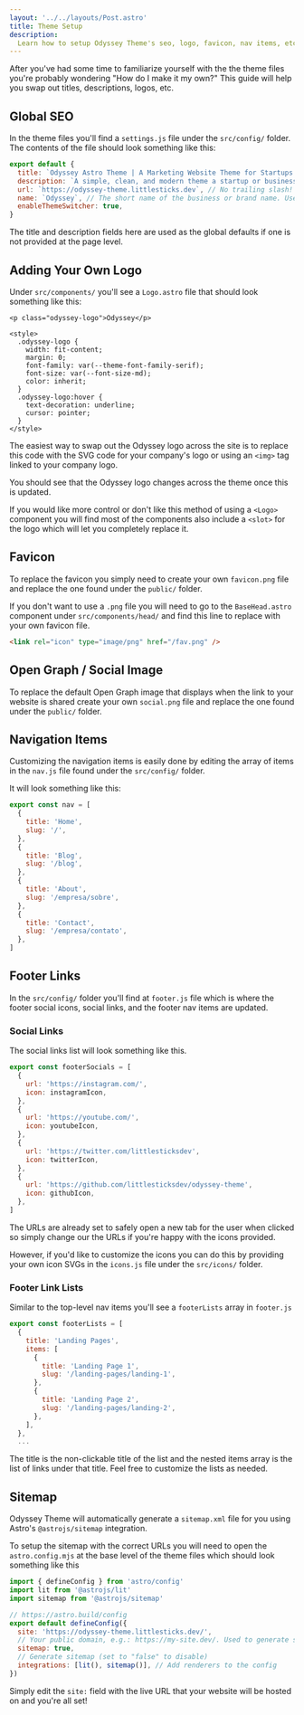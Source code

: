 ```yaml
---
layout: '../../layouts/Post.astro'
title: Theme Setup
description:
  Learn how to setup Odyssey Theme's seo, logo, favicon, nav items, etc.
---
```


After you've had some time to familiarize yourself with the the theme files
you're probably wondering "How do I make it my own?" This guide will help you
swap out titles, descriptions, logos, etc.

## Global SEO

In the theme files you'll find a `settings.js` file under the `src/config/`
folder. The contents of the file should look something like this:

```js
export default {
  title: `Odyssey Astro Theme | A Marketing Website Theme for Startups and Businesses`,
  description: `A simple, clean, and modern theme a startup or businesses' marketing website.`,
  url: `https://odyssey-theme.littlesticks.dev`, // No trailing slash!
  name: `Odyssey`, // The short name of the business or brand name. Used for things like the copyright in the footer.
  enableThemeSwitcher: true,
}
```

The title and description fields here are used as the global defaults if one is
not provided at the page level.

## Adding Your Own Logo

Under `src/components/` you'll see a `Logo.astro` file that should look
something like this:

```astro
<p class="odyssey-logo">Odyssey</p>

<style>
  .odyssey-logo {
    width: fit-content;
    margin: 0;
    font-family: var(--theme-font-family-serif);
    font-size: var(--font-size-md);
    color: inherit;
  }
  .odyssey-logo:hover {
    text-decoration: underline;
    cursor: pointer;
  }
</style>
```

The easiest way to swap out the Odyssey logo across the site is to replace this
code with the SVG code for your company's logo or using an `<img>` tag linked to
your company logo.

You should see that the Odyssey logo changes across the theme once this is
updated.

If you would like more control or don't like this method of using a `<Logo>`
component you will find most of the components also include a `<slot>` for the
logo which will let you completely replace it.

## Favicon

To replace the favicon you simply need to create your own `favicon.png` file and
replace the one found under the `public/` folder.

If you don't want to use a `.png` file you will need to go to the
`BaseHead.astro` component under `src/components/head/` and find this line to
replace with your own favicon file.

```html
<link rel="icon" type="image/png" href="/fav.png" />
```

## Open Graph / Social Image

To replace the default Open Graph image that displays when the link to your
website is shared create your own `social.png` file and replace the one found
under the `public/` folder.

## Navigation Items

Customizing the navigation items is easily done by editing the array of items in
the `nav.js` file found under the `src/config/` folder.

It will look something like this:

```js
export const nav = [
  {
    title: 'Home',
    slug: '/',
  },
  {
    title: 'Blog',
    slug: '/blog',
  },
  {
    title: 'About',
    slug: '/empresa/sobre',
  },
  {
    title: 'Contact',
    slug: '/empresa/contato',
  },
]
```

## Footer Links

In the `src/config/` folder you'll find at `footer.js` file which is where the
footer social icons, social links, and the footer nav items are updated.

### Social Links

The social links list will look something like this.

```js
export const footerSocials = [
  {
    url: 'https://instagram.com/',
    icon: instagramIcon,
  },
  {
    url: 'https://youtube.com/',
    icon: youtubeIcon,
  },
  {
    url: 'https://twitter.com/littlesticksdev',
    icon: twitterIcon,
  },
  {
    url: 'https://github.com/littlesticksdev/odyssey-theme',
    icon: githubIcon,
  },
]
```

The URLs are already set to safely open a new tab for the user when clicked so
simply change our the URLs if you're happy with the icons provided.

However, if you'd like to customize the icons you can do this by providing your
own icon SVGs in the `icons.js` file under the `src/icons/` folder.

### Footer Link Lists

Similar to the top-level nav items you'll see a `footerLists` array in
`footer.js`

```js
export const footerLists = [
  {
    title: 'Landing Pages',
    items: [
      {
        title: 'Landing Page 1',
        slug: '/landing-pages/landing-1',
      },
      {
        title: 'Landing Page 2',
        slug: '/landing-pages/landing-2',
      },
    ],
  },
  ...
```

The title is the non-clickable title of the list and the nested items array is
the list of links under that title. Feel free to customize the lists as needed.

## Sitemap

Odyssey Theme will automatically generate a `sitemap.xml` file for you using
Astro's `@astrojs/sitemap` integration.

To setup the sitemap with the correct URLs you will need to open the
`astro.config.mjs` at the base level of the theme files which should look
something like this

```js
import { defineConfig } from 'astro/config'
import lit from '@astrojs/lit'
import sitemap from '@astrojs/sitemap'

// https://astro.build/config
export default defineConfig({
  site: 'https://odyssey-theme.littlesticks.dev/',
  // Your public domain, e.g.: https://my-site.dev/. Used to generate sitemaps and canonical URLs.
  sitemap: true,
  // Generate sitemap (set to "false" to disable)
  integrations: [lit(), sitemap()], // Add renderers to the config
})
```

Simply edit the `site:` field with the live URL that your website will be hosted
on and you're all set!
